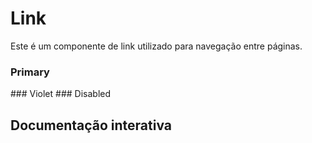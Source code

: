 
<Meta of={Story} />

# Link

Este é um componente de link utilizado para navegação entre páginas.

### Primary
<Canvas of={Story.Primary} />
### Violet
<Canvas of={Story.Violet} />
### Disabled
<Canvas of={Story.Disabled} />


## Documentação interativa
<Primary />
<Controls />